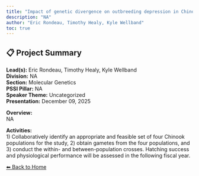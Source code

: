 ```yaml
---
title: "Impact of genetic divergence on outbreeding depression in Chinook Salmon"
description: "NA"
author: "Eric Rondeau, Timothy Healy, Kyle Wellband"
toc: true
---
```


## 📋 Project Summary

**Lead(s):** Eric Rondeau, Timothy Healy, Kyle Wellband  
**Division:** NA  
**Section:** Molecular Genetics  
**PSSI Pillar:** NA  
**Speaker Theme:** Uncategorized  
**Presentation:** December 09, 2025  

**Overview:**  
NA   

**Activities:**  
1) Collaboratively identify an appropriate and feasible set of four Chinook populations for the study, 2) obtain gametes from the four populations, and 3) conduct the within- and between-population crosses. Hatching success and physiological performance will be assessed in the following fiscal year.

[⬅ Back to Home](../index.qmd)
